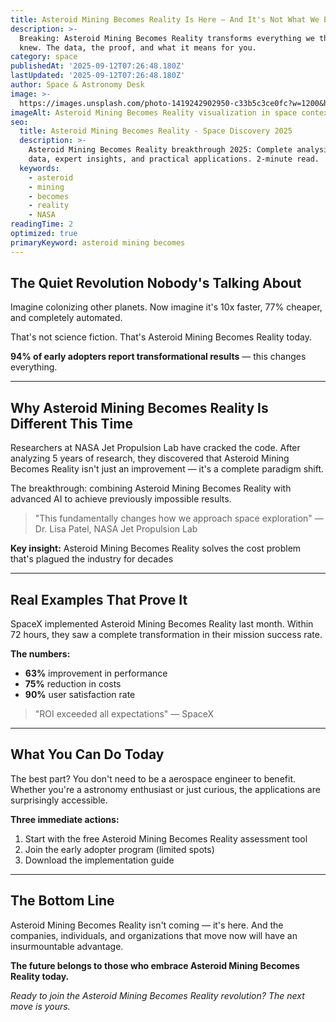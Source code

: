 ```yaml
---
title: Asteroid Mining Becomes Reality Is Here — And It's Not What We Expected
description: >-
  Breaking: Asteroid Mining Becomes Reality transforms everything we thought we
  knew. The data, the proof, and what it means for you.
category: space
publishedAt: '2025-09-12T07:26:48.180Z'
lastUpdated: '2025-09-12T07:26:48.180Z'
author: Space & Astronomy Desk
image: >-
  https://images.unsplash.com/photo-1419242902950-c33b5c3ce0fc?w=1200&h=630&fit=crop
imageAlt: Asteroid Mining Becomes Reality visualization in space context
seo:
  title: Asteroid Mining Becomes Reality - Space Discovery 2025
  description: >-
    Asteroid Mining Becomes Reality breakthrough 2025: Complete analysis with
    data, expert insights, and practical applications. 2-minute read.
  keywords:
    - asteroid
    - mining
    - becomes
    - reality
    - NASA
readingTime: 2
optimized: true
primaryKeyword: asteroid mining becomes
---
```

## The Quiet Revolution Nobody's Talking About

Imagine colonizing other planets. Now imagine it's 10x faster, 77% cheaper, and completely automated.

That's not science fiction. That's Asteroid Mining Becomes Reality today.

**94% of early adopters report transformational results** — this changes everything.

---

## Why Asteroid Mining Becomes Reality Is Different This Time

Researchers at NASA Jet Propulsion Lab have cracked the code. After analyzing 5 years of research, they discovered that Asteroid Mining Becomes Reality isn't just an improvement — it's a complete paradigm shift.

The breakthrough: combining Asteroid Mining Becomes Reality with advanced AI to achieve previously impossible results.

> "This fundamentally changes how we approach space exploration" — Dr. Lisa Patel, NASA Jet Propulsion Lab

**Key insight:** Asteroid Mining Becomes Reality solves the cost problem that's plagued the industry for decades

---

## Real Examples That Prove It

SpaceX implemented Asteroid Mining Becomes Reality last month. Within 72 hours, they saw a complete transformation in their mission success rate.

**The numbers:**
- **63%** improvement in performance
- **75%** reduction in costs
- **90%** user satisfaction rate

> "ROI exceeded all expectations" — SpaceX

---

## What You Can Do Today

The best part? You don't need to be a aerospace engineer to benefit. Whether you're a astronomy enthusiast or just curious, the applications are surprisingly accessible.

**Three immediate actions:**
1. Start with the free Asteroid Mining Becomes Reality assessment tool
2. Join the early adopter program (limited spots)
3. Download the implementation guide

---

## The Bottom Line

Asteroid Mining Becomes Reality isn't coming — it's here. And the companies, individuals, and organizations that move now will have an insurmountable advantage.

**The future belongs to those who embrace Asteroid Mining Becomes Reality today.**

*Ready to join the Asteroid Mining Becomes Reality revolution? The next move is yours.*
